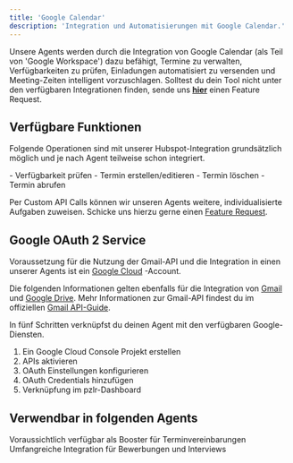 ```yaml
---
title: 'Google Calendar'
description: 'Integration und Automatisierungen mit Google Calendar.'
---
```


Unsere Agents werden durch die Integration von Google Calendar (als Teil von 'Google Workspace') dazu befähigt, Termine zu verwalten, Verfügbarkeiten zu prüfen, Einladungen automatisiert zu versenden und Meeting-Zeiten intelligent vorzuschlagen.
<Info>Solltest du dein Tool nicht unter den verfügbaren Integrationen finden, sende uns <a href="mailto:support@pzlr.ai">**hier**</a> einen Feature Request.</Info>

## Verfügbare Funktionen

Folgende Operationen sind mit unserer Hubspot-Integration grundsätzlich möglich und je nach Agent teilweise schon integriert.

<AccordionGroup>

  <Accordion title="Kalender">
    - Verfügbarkeit prüfen
  </Accordion>

  <Accordion title="Termin">
    - Termin erstellen/editieren
    - Termin löschen
    - Termin abrufen
  </Accordion>

</AccordionGroup>

Per Custom API Calls können wir unseren Agents weitere, individualisierte Aufgaben zuweisen. Schicke uns hierzu gerne einen <a href="mailto:support@pzlr.ai">Feature Request</a>.

## Google OAuth 2 Service

Voraussetzung für die Nutzung der Gmail-API und die Integration in einen unserer Agents ist ein [Google Cloud](https://cloud.google.com/?hl=de) -Account.

<Note>Die folgenden Informationen gelten ebenfalls für die Integration von [Gmail](/integrationen/gmail) und [Google Drive](/integrationen/google-drive). Mehr Informationen zur Gmail-API findest du im offiziellen [Gmail API-Guide](https://developers.google.com/workspace/gmail/api/guides?hl=de).</Note>

In fünf Schritten verknüpfst du deinen Agent mit den verfügbaren Google-Diensten.

1. Ein Google Cloud Console Projekt erstellen
2. APIs aktivieren
3. OAuth Einstellungen konfigurieren
4. OAuth Credentials hinzufügen
5. Verknüpfung im pzlr-Dashboard




## Verwendbar in folgenden Agents

<CardGroup cols={2}>
  <Card title="Sales-Agent" href="/sales-agent/comingsoon">
    Voraussichtlich verfügbar als Booster für Terminvereinbarungen
  </Card>
  <Card title="Recruiting-Agent" href="/recruiting-agent/comingsoon">
    Umfangreiche Integration für Bewerbungen und Interviews
  </Card>
  
</CardGroup>